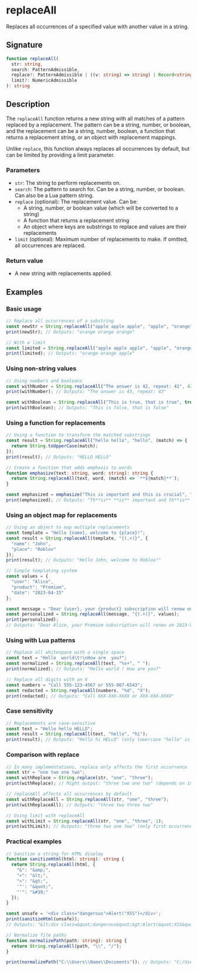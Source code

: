 # replaceAll

Replaces all occurrences of a specified value with another value in a string.

## Signature

```ts
function replaceAll(
  str: string, 
  search: PatternAdmissible, 
  replace?: PatternAdmissible | ((v: string) => string) | Record<string, string>,
  limit?: NumericAdmissible
): string
```

## Description

The `replaceAll` function returns a new string with all matches of a pattern replaced by a replacement. The pattern can be a string, number, or boolean, and the replacement can be a string, number, boolean, a function that returns a replacement string, or an object with replacement mappings.

Unlike `replace`, this function always replaces all occurrences by default, but can be limited by providing a limit parameter.

### Parameters
- `str`: The string to perform replacements on.
- `search`: The pattern to search for. Can be a string, number, or boolean. Can also be a Lua pattern string.
- `replace` (optional): The replacement value. Can be:
  - A string, number, or boolean value (which will be converted to a string)
  - A function that returns a replacement string
  - An object where keys are substrings to replace and values are their replacements
- `limit` (optional): Maximum number of replacements to make. If omitted, all occurrences are replaced.

### Return value
- A new string with replacements applied.

## Examples

### Basic usage

```ts
// Replace all occurrences of a substring
const newStr = String.replaceAll("apple apple apple", "apple", "orange");
print(newStr); // Outputs: "orange orange orange"

// With a limit
const limited = String.replaceAll("apple apple apple", "apple", "orange", 2);
print(limited); // Outputs: "orange orange apple"
```

### Using non-string values

```ts
// Using numbers and booleans
const withNumber = String.replaceAll("The answer is 42, repeat: 42", 42, 43);
print(withNumber); // Outputs: "The answer is 43, repeat: 43"

const withBoolean = String.replaceAll("This is true, that is true", true, false);
print(withBoolean); // Outputs: "This is false, that is false"
```

### Using a function for replacements

```ts
// Using a function to transform the matched substrings
const result = String.replaceAll("hello hello", "hello", (match) => {
  return String.toUpperCase(match);
});
print(result); // Outputs: "HELLO HELLO"

// Create a function that adds emphasis to words
function emphasize(text: string, word: string): string {
  return String.replaceAll(text, word, (match) => `**${match}**`);
}

const emphasized = emphasize("This is important and this is crucial", "is");
print(emphasized); // Outputs: "Th**is** **is** important and th**is** **is** crucial"
```

### Using an object map for replacements

```ts
// Using an object to map multiple replacements
const template = "Hello {name}, welcome to {place}!";
const result = String.replaceAll(template, "{(.+)}", {
  "name": "John",
  "place": "Roblox"
});
print(result); // Outputs: "Hello John, welcome to Roblox!"

// Simple templating system
const values = {
  "user": "Alice",
  "product": "Premium",
  "date": "2023-04-15"
};

const message = "Dear {user}, your {product} subscription will renew on {date}.";
const personalized = String.replaceAll(message, "{(.+)}", values);
print(personalized); 
// Outputs: "Dear Alice, your Premium subscription will renew on 2023-04-15."
```

### Using with Lua patterns

```ts
// Replace all whitespace with a single space
const text = "Hello  world\t!\nHow are  you?";
const normalized = String.replaceAll(text, "%s+", " ");
print(normalized); // Outputs: "Hello world ! How are you?"

// Replace all digits with an X
const numbers = "Call 555-123-4567 or 555-987-6543";
const redacted = String.replaceAll(numbers, "%d", "X");
print(redacted); // Outputs: "Call XXX-XXX-XXXX or XXX-XXX-XXXX"
```

### Case sensitivity

```ts
// Replacements are case-sensitive
const text = "Hello hello HELLO";
const result = String.replaceAll(text, "hello", "hi");
print(result); // Outputs: "Hello hi HELLO" (only lowercase "hello" is replaced)
```

### Comparison with replace

```ts
// In many implementations, replace only affects the first occurrence
const str = "one two one two";
const withReplace = String.replace(str, "one", "three");
print(withReplace); // Might output: "three two one two" (depends on implementation)

// replaceAll affects all occurrences by default
const withReplaceAll = String.replaceAll(str, "one", "three");
print(withReplaceAll); // Outputs: "three two three two"

// Using limit with replaceAll
const withLimit = String.replaceAll(str, "one", "three", 1);
print(withLimit); // Outputs: "three two one two" (only first occurrence)
```

### Practical examples

```ts
// Sanitize a string for HTML display
function sanitizeHtml(html: string): string {
  return String.replaceAll(html, {
    "&": "&amp;",
    "<": "&lt;",
    ">": "&gt;",
    '"': "&quot;",
    "'": "&#39;"
  });
}

const unsafe = '<div class="dangerous">Alert("XSS")</div>';
print(sanitizeHtml(unsafe)); 
// Outputs: "&lt;div class=&quot;dangerous&quot;&gt;Alert(&quot;XSS&quot;)&lt;/div&gt;"

// Normalize file paths
function normalizePath(path: string): string {
  return String.replaceAll(path, "\\", "/");
}

print(normalizePath("C:\\Users\\Name\\Documents")); // Outputs: "C:/Users/Name/Documents"
``` 